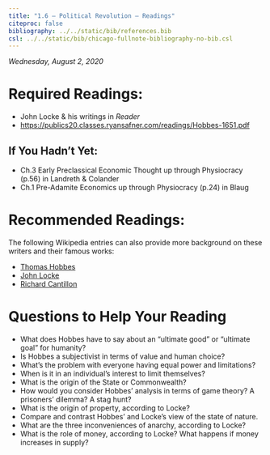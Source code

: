 ```yaml
---
title: "1.6 — Political Revolution — Readings"
citeproc: false
bibliography: ../../static/bib/references.bib
csl: ../../static/bib/chicago-fullnote-bibliography-no-bib.csl
---
```


*Wednesday, August 2, 2020*

# Required Readings:

- <i class="fas fas fa-book"></i> John Locke & his writings in *Reader*
- [<i class="fas fas fa-file-pdf"></i> https://publics20.classes.ryansafner.com/readings/Hobbes-1651.pdf](Hobbes (1651) - Selections from Leviathan)

## If You Hadn't Yet:
- <i class="fas fas fa-book"></i> Ch.3 Early Preclassical Economic Thought up through Physiocracy (p.56) in Landreth & Colander
- <i class="fas fas fa-book"></i> Ch.1 Pre-Adamite Economics up through Physiocracy (p.24) in Blaug

# Recommended Readings:

The following Wikipedia entries can also provide more background on these writers and their famous works:

- [<i class="fab fa-wikipedia-w"></i> Thomas Hobbes](https://en.wikipedia.org/wiki/Thomas_Hobbes)
- [<i class="fab fa-wikipedia-w"></i> John Locke](https://en.wikipedia.org/wiki/John_Locke)
- [<i class="fab fa-wikipedia-w"></i> Richard Cantillon](https://en.wikipedia.org/wiki/Richard_Cantillon)

# Questions to Help Your Reading

- What does Hobbes have to say about an “ultimate good” or “ultimate goal” for humanity?
- Is Hobbes a subjectivist in terms of value and human choice?
- What’s the problem with everyone having equal power and limitations?
- When is it in an individual’s interest to limit themselves?
- What is the origin of the State or Commonwealth?
- How would you consider Hobbes’ analysis in terms of game theory? A prisoners’ dilemma? A stag hunt?
- What is the origin of property, according to Locke?
- Compare and contrast Hobbes' and Locke's view of the state of nature.
- What are the three inconveniences of anarchy, according to Locke?
- What is the role of money, according to Locke? What happens if money increases in supply?